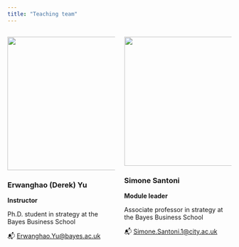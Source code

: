 ```yaml
---
title: "Teaching team"
---
```




:::: {.columns}

::: {.column width="50%"}
![](../imgs/ey.png){width="300px"}

### Erwanghao (Derek) Yu
**Instructor**

Ph.D. student in strategy at the Bayes Business School

📬 [Erwanghao.Yu@bayes.ac.uk](Erwanghao.Yu@bayes.ac.uk)

:::

::: {.column width="50%"}
![](../imgs/ss.jpg){width="290px"}

### Simone Santoni
**Module leader**

Associate professor in strategy at the Bayes Business School

📬 [Simone.Santoni.1@city.ac.uk](Simone.Santoni.1@city.ac.uk)

:::

::::
